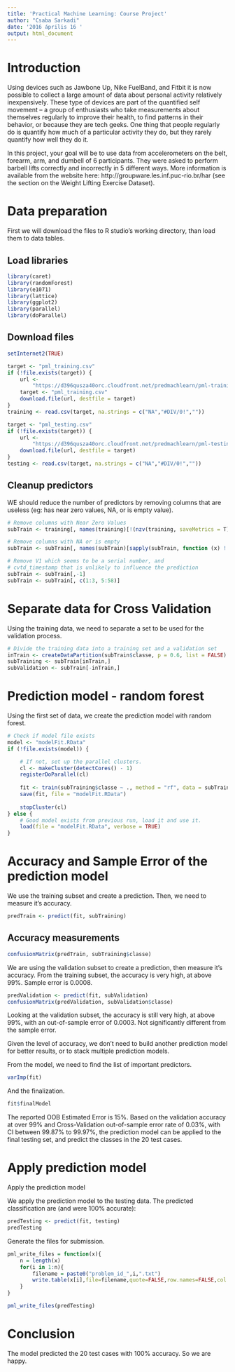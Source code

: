 ```yaml
---
title: 'Practical Machine Learning: Course Project'
author: "Csaba Sarkadi"
date: '2016 április 16 '
output: html_document
---
```


# Introduction

Using devices such as Jawbone Up, Nike FuelBand, and Fitbit it is now possible to collect a large amount of data about personal activity relatively inexpensively. These type of devices are part of the quantified self movement – a group of enthusiasts who take measurements about themselves regularly to improve their health, to find patterns in their behavior, or because they are tech geeks. One thing that people regularly do is quantify how much of a particular activity they do, but they rarely quantify how well they do it. 

In this project, your goal will be to use data from accelerometers on the belt, forearm, arm, and dumbell of 6 participants. They were asked to perform barbell lifts correctly and incorrectly in 5 different ways. More information is available from the website here: http://groupware.les.inf.puc-rio.br/har (see the section on the Weight Lifting Exercise Dataset).

# Data preparation

First we will download the files to R studio's working directory, than load them to data tables.

## Load libraries

```r
library(caret)
library(randomForest)
library(e1071)
library(lattice)
library(ggplot2)
library(parallel)
library(doParallel)

```

## Download files

```r
setInternet2(TRUE)

target <- "pml_training.csv"
if (!file.exists(target)) {
    url <-
        "https://d396qusza40orc.cloudfront.net/predmachlearn/pml-training.csv"
    target <- "pml_training.csv"
    download.file(url, destfile = target)
}
training <- read.csv(target, na.strings = c("NA","#DIV/0!",""))

target <- "pml_testing.csv"
if (!file.exists(target)) {
    url <-
        "https://d396qusza40orc.cloudfront.net/predmachlearn/pml-testing.csv"
    download.file(url, destfile = target)
}
testing <- read.csv(target, na.strings = c("NA","#DIV/0!",""))

```

## Cleanup predictors

WE should reduce the number of predictors by removing columns that are useless (eg: has near zero values, NA, or is empty value).

```r
# Remove columns with Near Zero Values
subTrain <- training[, names(training)[!(nzv(training, saveMetrics = T)[, 4])]]

# Remove columns with NA or is empty
subTrain <- subTrain[, names(subTrain)[sapply(subTrain, function (x) ! (any(is.na(x) | x == "")))]]

# Remove V1 which seems to be a serial number, and
# cvtd_timestamp that is unlikely to influence the prediction
subTrain <- subTrain[,-1]
subTrain <- subTrain[, c(1:3, 5:58)]
```


# Separate data for Cross Validation

Using the training data, we need to separate a set to be used for the validation process.

```r
# Divide the training data into a training set and a validation set
inTrain <- createDataPartition(subTrain$classe, p = 0.6, list = FALSE)
subTraining <- subTrain[inTrain,]
subValidation <- subTrain[-inTrain,]
```


# Prediction model - random forest

Using the first set of data, we create the prediction model with random forest. 

```r
# Check if model file exists
model <- "modelFit.RData"
if (!file.exists(model)) {

    # If not, set up the parallel clusters.  
    cl <- makeCluster(detectCores() - 1)
    registerDoParallel(cl)
    
    fit <- train(subTraining$classe ~ ., method = "rf", data = subTraining)
    save(fit, file = "modelFit.RData")
  
    stopCluster(cl)
} else {
    # Good model exists from previous run, load it and use it.  
    load(file = "modelFit.RData", verbose = TRUE)
}
```

# Accuracy and Sample Error of the prediction model

We use the training subset and create a prediction. Then, we need to measure it’s accuracy.

```r
predTrain <- predict(fit, subTraining)
```

## Accuracy measurements

```r
confusionMatrix(predTrain, subTraining$classe)
```

We are using the validation subset to create a prediction, then measure it’s accuracy. 
From the training subset, the accuracy is very high, at above 99%. 
Sample error is 0.0008.

```r
predValidation <- predict(fit, subValidation)
confusionMatrix(predValidation, subValidation$classe)
```

Looking at the validation subset, the accuracy is still very high, at above 99%, with an out-of-sample error of 0.0003. 
Not significantly different from the sample error.

Given the level of accuracy, we don't need to build another prediction model for better results, or to stack multiple prediction models.

From the model, we need to find the list of important predictors.

```r
varImp(fit)
```

And the finalization.

```r
fit$finalModel
```

The reported OOB Estimated Error is 15%. 
Based on the validation accuracy at over 99% and Cross-Validation out-of-sample error rate of 0.03%, with CI between 99.87% to 99.97%, the prediction model can be applied to the final testing set, and predict the classes in the 20 test cases.

# Apply prediction model

Apply the prediction model

We apply the prediction model to the testing data. 
The predicted classification are (and were 100% accurate):

```r
predTesting <- predict(fit, testing)
predTesting
```


Generate the files for submission.

```r
pml_write_files = function(x){
    n = length(x)
    for(i in 1:n){
        filename = paste0("problem_id_",i,".txt")
        write.table(x[i],file=filename,quote=FALSE,row.names=FALSE,col.names=FALSE)
    }
}

pml_write_files(predTesting)
```


# Conclusion

The model predicted the 20 test cases with 100% accuracy. So we are happy.